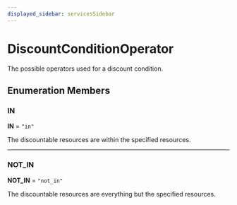 ```yaml
---
displayed_sidebar: servicesSidebar
---
```



# DiscountConditionOperator

The possible operators used for a discount condition.

## Enumeration Members

### IN

 **IN** = `"in"`

The discountable resources are within the specified resources.

___

### NOT\_IN

 **NOT\_IN** = `"not_in"`

The discountable resources are everything but the specified resources.
